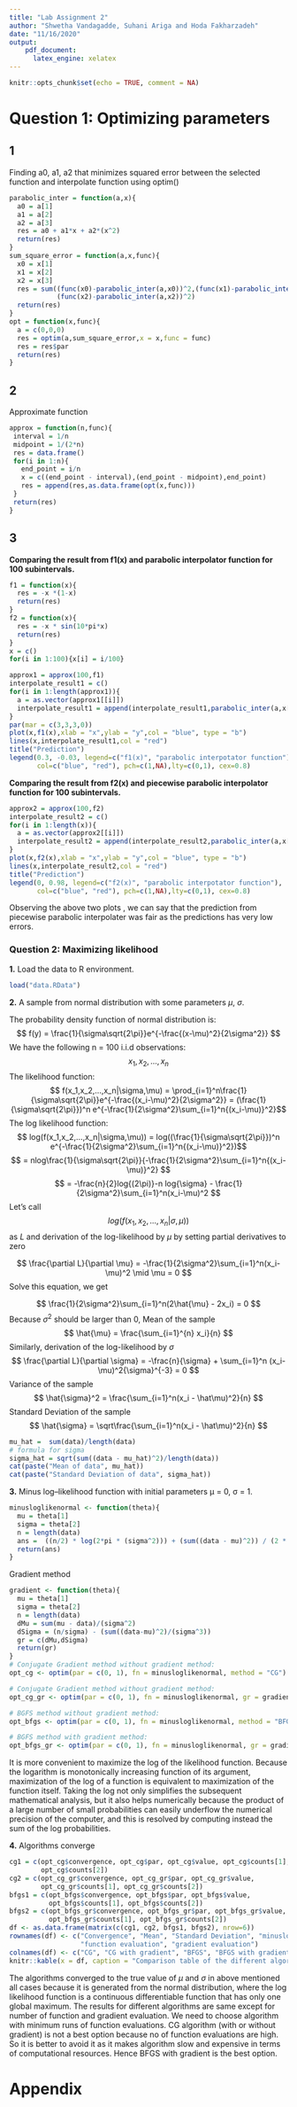 ---
title: "Lab Assignment 2"
author: "Shwetha Vandagadde, Suhani Ariga and Hoda Fakharzadeh"
date: "11/16/2020"
output: 
    pdf_document:
      latex_engine: xelatex
---

```{r setup, include=FALSE}
knitr::opts_chunk$set(echo = TRUE, comment = NA)
```

# Question 1: Optimizing parameters

## 1
Finding a0, a1, a2 that minimizes squared error between the selected function and interpolate function using optim()
```{r}
parabolic_inter = function(a,x){
  a0 = a[1]
  a1 = a[2]
  a2 = a[3]
  res = a0 + a1*x + a2*(x^2)
  return(res)
}
sum_square_error = function(a,x,func){
  x0 = x[1]
  x1 = x[2]
  x2 = x[3]
  res = sum((func(x0)-parabolic_inter(a,x0))^2,(func(x1)-parabolic_inter(a,x1))^2,
            (func(x2)-parabolic_inter(a,x2))^2)
  return(res)
}
opt = function(x,func){
  a = c(0,0,0)
  res = optim(a,sum_square_error,x = x,func = func)
  res = res$par
  return(res)
}
```

## 2
Approximate function
```{r}
approx = function(n,func){
 interval = 1/n
 midpoint = 1/(2*n)
 res = data.frame()
 for(i in 1:n){
   end_point = i/n
   x = c((end_point - interval),(end_point - midpoint),end_point) 
   res = append(res,as.data.frame(opt(x,func)))
 }
 return(res)
}
```

## 3

**Comparing the result from f1(x) and parabolic interpolator function for 100 subintervals. **
```{r, echo = FALSE, fig.align='center'}
f1 = function(x){
  res = -x *(1-x)
  return(res)
}
f2 = function(x){
  res = -x * sin(10*pi*x)
  return(res)
}
x = c()
for(i in 1:100){x[i] = i/100}

approx1 = approx(100,f1)
interpolate_result1 = c()
for(i in 1:length(approx1)){
  a = as.vector(approx1[[i]])
  interpolate_result1 = append(interpolate_result1,parabolic_inter(a,x[i]))
}
par(mar = c(3,3,3,0))
plot(x,f1(x),xlab = "x",ylab = "y",col = "blue", type = "b")
lines(x,interpolate_result1,col = "red")
title("Prediction")
legend(0.3, -0.03, legend=c("f1(x)", "parabolic interpotator function"),
       col=c("blue", "red"), pch=c(1,NA),lty=c(0,1), cex=0.8)

```
**Comparing the result from f2(x) and piecewise parabolic interpolator function for 100 subintervals.**
```{r,echo = FALSE, fig.align="center"}
approx2 = approx(100,f2)
interpolate_result2 = c()
for(i in 1:length(x)){
  a = as.vector(approx2[[i]])
  interpolate_result2 = append(interpolate_result2,parabolic_inter(a,x[i]))
}
plot(x,f2(x),xlab = "x",ylab = "y",col = "blue", type = "b")
lines(x,interpolate_result2,col = "red")
title("Prediction")
legend(0, 0.98, legend=c("f2(x)", "parabolic interpotator function"),
       col=c("blue", "red"), pch=c(1,NA),lty=c(0,1), cex=0.8)
```

Observing the above two plots , we can say that the prediction from piecewise parabolic interpolater was fair as the predictions has very low errors.

### Question 2: Maximizing likelihood

**1.** Load the data to R environment.
```{r}
load("data.RData")
```

**2.** 
A sample from normal distribution with some parameters $\mu$, $\sigma$.

The probability density function of normal distribution is:
$$ f(y) = \frac{1}{\sigma\sqrt{2\pi}}e^{-\frac{(x-\mu)^2}{2\sigma^2}} $$
We have the following n = 100 i.i.d observations:
$$ x_1,x_2,...,x_n $$ 
The likelihood function:
$$ f(x_1,x_2,...,x_n|\sigma,\mu) = \prod_{i=1}^n\frac{1}{\sigma\sqrt{2\pi}}e^{-\frac{(x_i-\mu)^2}{2\sigma^2}} = (\frac{1}{\sigma\sqrt{2\pi}})^n e^{-\frac{1}{2\sigma^2}\sum_{i=1}^n{(x_i-\mu)}^2}$$
The log likelihood function:
$$ log(f(x_1,x_2,...,x_n|\sigma,\mu)) = log((\frac{1}{\sigma\sqrt{2\pi}})^n e^{-\frac{1}{2\sigma^2}\sum_{i=1}^n{(x_i-\mu)}^2})$$
$$ = nlog\frac{1}{\sigma\sqrt{2\pi}}{-\frac{1}{2\sigma^2}\sum_{i=1}^n{(x_i-\mu)}^2} $$
$$ = -\frac{n}{2}log{(2\pi)}-n log{\sigma} - \frac{1}{2\sigma^2}\sum_{i=1}^n(x_i-\mu)^2 $$
Let's call $$ log(f(x_1,x_2,...,x_n|{\sigma,\mu})) $$ as $L$ and derivation of the log-likelihood by $\mu$  by setting partial derivatives to zero

$$ \frac{\partial L}{\partial \mu} = -\frac{1}{2\sigma^2}\sum_{i=1}^n(x_i-\mu)^2 \mid \mu = 0 $$
Solve this equation, we get

$$ \frac{1}{2\sigma^2}\sum_{i=1}^n(2\hat{\mu} - 2x_i) = 0 $$
Because ${\sigma^2}$ should be larger than 0,
Mean of the sample
$$ \hat{\mu} = \frac{\sum_{i=1}^{n} x_i}{n} $$
Similarly, derivation of the log-likelihood by $\sigma$
$$ \frac{\partial L}{\partial \sigma} = -\frac{n}{\sigma} + \sum_{i=1}^n (x_i-\mu)^2{\sigma}^{-3} = 0 $$
Variance of the sample
$$ \hat{\sigma}^2 = \frac{\sum_{i=1}^n(x_i - \hat\mu)^2}{n} $$
Standard Deviation of the sample
$$ \hat{\sigma} = \sqrt\frac{\sum_{i=1}^n(x_i - \hat\mu)^2}{n} $$

```{r}
mu_hat =  sum(data)/length(data)
# formula for sigma 
sigma_hat = sqrt(sum((data - mu_hat)^2)/length(data)) 
cat(paste("Mean of data", mu_hat))
cat(paste("Standard Deviation of data", sigma_hat))
```


**3.**
Minus log–likelihood function with initial parameters µ = 0, σ = 1.
```{r}
minusloglikenormal <- function(theta){
  mu = theta[1]
  sigma = theta[2]
  n = length(data)
  ans =  ((n/2) * log(2*pi * (sigma^2))) + (sum((data - mu)^2)) / (2 * sigma^2)
  return(ans)
}
```

Gradient method

```{r}
gradient <- function(theta){
  mu = theta[1]
  sigma = theta[2]
  n = length(data)
  dMu = sum(mu - data)/(sigma^2)
  dSigma = (n/sigma) - (sum((data-mu)^2)/(sigma^3))
  gr = c(dMu,dSigma)
  return(gr)
}
# Conjugate Gradient method without gradient method:
opt_cg <- optim(par = c(0, 1), fn = minusloglikenormal, method = "CG")

# Conjugate Gradient method without gradient method:
opt_cg_gr <- optim(par = c(0, 1), fn = minusloglikenormal, gr = gradient,  method = "CG")

# BGFS method without gradient method:
opt_bfgs <- optim(par = c(0, 1), fn = minusloglikenormal, method = "BFGS")

# BGFS method with gradient method:
opt_bfgs_gr <- optim(par = c(0, 1), fn = minusloglikenormal, gr = gradient, method = "BFGS")
```

It is more convenient to maximize the log of the likelihood function. Because the logarithm is monotonically increasing function of its argument, maximization of the log of a function is equivalent to maximization of the function itself. Taking the log not only simplifies the subsequent mathematical analysis, but it also helps numerically because the product of a large number of small probabilities can easily underflow the numerical precision of the computer, and this is resolved by computing instead the sum of the log probabilities.

**4.**
 Algorithms converge
```{r}
cg1 = c(opt_cg$convergence, opt_cg$par, opt_cg$value, opt_cg$counts[1], 
        opt_cg$counts[2])
cg2 = c(opt_cg_gr$convergence, opt_cg_gr$par, opt_cg_gr$value, 
        opt_cg_gr$counts[1], opt_cg_gr$counts[2])
bfgs1 = c(opt_bfgs$convergence, opt_bfgs$par, opt_bfgs$value, 
          opt_bfgs$counts[1], opt_bfgs$counts[2])
bfgs2 = c(opt_bfgs_gr$convergence, opt_bfgs_gr$par, opt_bfgs_gr$value, 
          opt_bfgs_gr$counts[1], opt_bfgs_gr$counts[2])
df <- as.data.frame(matrix(c(cg1, cg2, bfgs1, bfgs2), nrow=6))
rownames(df) <- c("Convergence", "Mean", "Standard Deviation", "minusloglikelihood",
                  "function evaluation", "gradient evaluation")
colnames(df) <- c("CG", "CG with gradient", "BFGS", "BFGS with gradient")
knitr::kable(x = df, caption = "Comparison table of the different algorithms")
```
The algorithms converged to the true value of $\mu$ and $\sigma$ in above mentioned all cases because it is generated from the normal distribution, where the log likelihood function is a continuous differentiable function that has only one global maximum. The results for different algorithms are same except for number of function and gradient evaluation. We need to choose algorithm with minimum runs of function evaluations. CG algorithm (with or without gradient) is not a best option because no of function evaluations are high. So it is better to avoid it as it makes algorithm slow and expensive in terms of computational resources. Hence BFGS with gradient is the best option.


# Appendix 

```{r, ref.label=knitr::all_labels(), echo=TRUE, eval=FALSE}
```

